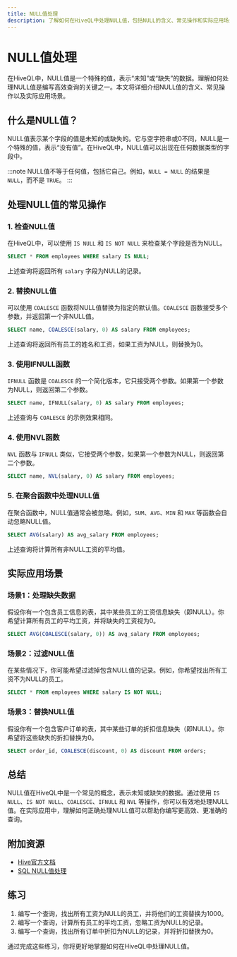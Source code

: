 ```yaml
---
title: NULL值处理
description: 了解如何在HiveQL中处理NULL值，包括NULL的含义、常见操作和实际应用场景。
---
```


# NULL值处理

在HiveQL中，NULL值是一个特殊的值，表示“未知”或“缺失”的数据。理解如何处理NULL值是编写高效查询的关键之一。本文将详细介绍NULL值的含义、常见操作以及实际应用场景。

## 什么是NULL值？

NULL值表示某个字段的值是未知的或缺失的。它与空字符串或0不同，NULL是一个特殊的值，表示“没有值”。在HiveQL中，NULL值可以出现在任何数据类型的字段中。

:::note
NULL值不等于任何值，包括它自己。例如，`NULL = NULL` 的结果是 `NULL`，而不是 `TRUE`。
:::

## 处理NULL值的常见操作

### 1. 检查NULL值

在HiveQL中，可以使用 `IS NULL` 和 `IS NOT NULL` 来检查某个字段是否为NULL。

```sql
SELECT * FROM employees WHERE salary IS NULL;
```

上述查询将返回所有 `salary` 字段为NULL的记录。

### 2. 替换NULL值

可以使用 `COALESCE` 函数将NULL值替换为指定的默认值。`COALESCE` 函数接受多个参数，并返回第一个非NULL值。

```sql
SELECT name, COALESCE(salary, 0) AS salary FROM employees;
```

上述查询将返回所有员工的姓名和工资，如果工资为NULL，则替换为0。

### 3. 使用IFNULL函数

`IFNULL` 函数是 `COALESCE` 的一个简化版本，它只接受两个参数。如果第一个参数为NULL，则返回第二个参数。

```sql
SELECT name, IFNULL(salary, 0) AS salary FROM employees;
```

上述查询与 `COALESCE` 的示例效果相同。

### 4. 使用NVL函数

`NVL` 函数与 `IFNULL` 类似，它接受两个参数，如果第一个参数为NULL，则返回第二个参数。

```sql
SELECT name, NVL(salary, 0) AS salary FROM employees;
```

### 5. 在聚合函数中处理NULL值

在聚合函数中，NULL值通常会被忽略。例如，`SUM`、`AVG`、`MIN` 和 `MAX` 等函数会自动忽略NULL值。

```sql
SELECT AVG(salary) AS avg_salary FROM employees;
```

上述查询将计算所有非NULL工资的平均值。

## 实际应用场景

### 场景1：处理缺失数据

假设你有一个包含员工信息的表，其中某些员工的工资信息缺失（即NULL）。你希望计算所有员工的平均工资，并将缺失的工资视为0。

```sql
SELECT AVG(COALESCE(salary, 0)) AS avg_salary FROM employees;
```

### 场景2：过滤NULL值

在某些情况下，你可能希望过滤掉包含NULL值的记录。例如，你希望找出所有工资不为NULL的员工。

```sql
SELECT * FROM employees WHERE salary IS NOT NULL;
```

### 场景3：替换NULL值

假设你有一个包含客户订单的表，其中某些订单的折扣信息缺失（即NULL）。你希望将这些缺失的折扣替换为0。

```sql
SELECT order_id, COALESCE(discount, 0) AS discount FROM orders;
```

## 总结

NULL值在HiveQL中是一个常见的概念，表示未知或缺失的数据。通过使用 `IS NULL`、`IS NOT NULL`、`COALESCE`、`IFNULL` 和 `NVL` 等操作，你可以有效地处理NULL值。在实际应用中，理解如何正确处理NULL值可以帮助你编写更高效、更准确的查询。

## 附加资源

- [Hive官方文档](https://cwiki.apache.org/confluence/display/Hive/LanguageManual)
- [SQL NULL值处理](https://www.w3schools.com/sql/sql_null_values.asp)

## 练习

1. 编写一个查询，找出所有工资为NULL的员工，并将他们的工资替换为1000。
2. 编写一个查询，计算所有员工的平均工资，忽略工资为NULL的记录。
3. 编写一个查询，找出所有订单中折扣为NULL的记录，并将折扣替换为0。

通过完成这些练习，你将更好地掌握如何在HiveQL中处理NULL值。